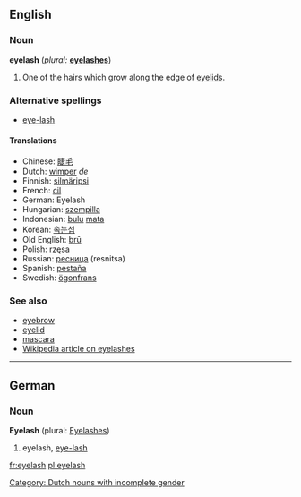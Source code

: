 ==English==

===Noun===
'''eyelash'''  (''plural:'' '''[[eyelashes]]''')
# One of the hairs which grow along the edge of [[eyelid]]s.

===Alternative spellings===
*[[eye-lash]]

====Translations====
*Chinese: [[睫毛]]
*Dutch: [[wimper]] ''de'' [[Category: Dutch nouns with incomplete gender]]
*Finnish: [[silmäripsi]]
*French: [[cil]] {{m}}
*German: Eyelash {{m}}
*Hungarian: [[szempilla]]
*Indonesian: [[bulu]] [[mata]]
*Korean: [[속눈섭]]
*Old English: [[bru|brū]]
*Polish: [[rzęsa]] {{f}}
*Russian: [[ресница]] {{f}} (resnitsa)
*Spanish: [[pestaña]] {{f}}
*Swedish: [[ögonfrans]] {{c}}

===See also===
*[[eyebrow]]
*[[eyelid]]
*[[mascara]]
*[[w:Eyelash|Wikipedia article on eyelashes]]

----

==German==
===Noun===
'''Eyelash''' (plural: [[Eyelashes]])

# eyelash, [[eye-lash]]

[[fr:eyelash]]
[[pl:eyelash]]